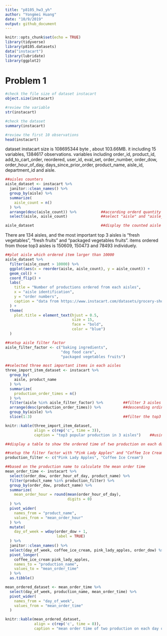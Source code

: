 ```yaml
---
title: "p8105_hw3_yh"
author: "Yongmei Huang"
date: "10/9/2019"
output: github_document
---
```


```r
knitr::opts_chunk$set(echo = TRUE)
library(tidyverse)
library(p8105.datasets)
data("instacart")
library(lubridate)
library(ggplot2)
```

# Problem 1
```r
#check the file size of dataset instacart
object.size(instacart)

#review the variable
str(instacart)

#check the dataset
summary(instacart)

#review the first 10 observations
head(instacart)

```

dataset instacart size is 108695344 byte , about 103.66MB. it including 15 variables, 1384617 observations. variables including order_id, product_id, add_to_cart_order, reordered, user_id, eval_set, order_number, order_dow, order_hour_of_day, days_since_prior_order, product_name, aisle_id, department_id and aisle. 


```r
##aisles counters
aisle_dataset <- instacart %>% 
  janitor::clean_names() %>% 
  group_by(aisle) %>% 
  summarize(
    aisle_count = n()
  ) %>% 
  arrange(desc(aisle_count)) %>%           ##according orderd quantity descending arrange the aisle
  select(aisle, aisle_count)               ##select "aisle" and "aisle_count" variable

aisle_dataset                              ##display the counted aisle

```

There are 134 aisles, and the most important top 3 aisles is "fresh vegetables", "fresh fruits" and "packaged vegetables fruits". items ordered from those top3 aisles is 150609, 150473 and 78493 individuely. 

```r
##plot aisle which ordered item larger than 10000
aisle_dataset %>% 
  filter(aisle_count > 10000) %>% 
  ggplot(aes(x = reorder(aisle, aisle_count), y = aisle_count)) +
  geom_col() +
  coord_flip() +
  labs(
    title = "Number of productions ordered from each aisles",
    x = "aisle identification",
    y = "order numbers",
    caption = "data from https://www.instacart.com/datasets/grocery-shopping-2017"
  ) +
  theme(
    plot.title = element_text(hjust = 0.5, 
                              size = 15, 
                              face = "bold",
                              color = "blue")
  )

```

```r
##setup aisle filter factor
aisle_filter_factor <- c("baking ingredients", 
                         "dog food care", 
                         "packaged vegetables fruits")

##selected three most important items in each aisles
three_import_item_dataset <- instacart %>% 
  group_by(
    aisle, product_name
  ) %>%                                                
  summarize(
    production_order_times = n()
  ) %>% 
  filter(aisle %in% aisle_filter_factor) %>%         ##filter 3 aisles
  arrange(desc(production_order_times)) %>%          ##descending ording based on order times
  group_by(aisle) %>% 
  slice(1:3)                                         ##filter the top3 items

knitr::kable(three_import_item_dataset, 
             align = c(rep('c', time = 3)), 
             caption = "top3 popular production in 3 aisles")    ##using a table to display the output

```

```r
##display a table to show the ordered time of two production on each day of the week

##setup the filter factor with "Pink Lady Apples" and "Coffee Ice Cream"
production_filter <- c("Pink Lady Apples", "Coffee Ice Cream")

##based on the production name to calculate the mean order time
mean_order_time <- instacart %>% 
  select(order_dow, order_hour_of_day, product_name) %>% 
  filter(product_name %in% production_filter) %>% 
  group_by(order_dow, product_name) %>% 
  summarize(
    mean_order_hour = round(mean(order_hour_of_day), 
                            digits = 0)
  ) %>% 
  pivot_wider(
    names_from = "product_name",
    values_from = "mean_order_hour"
  ) %>% 
  mutate(
    day_of_week = wday(order_dow + 1, 
                       label = TRUE) 
  ) %>% 
  janitor::clean_names() %>% 
  select(day_of_week, coffee_ice_cream, pink_lady_apples, order_dow) %>% 
  pivot_longer(
    coffee_ice_cream:pink_lady_apples,
    names_to = "production_name",
    values_to = "mean_order_time"
  ) %>% 
  as.tibble()

mean_ordered_dataset <- mean_order_time %>% 
  select(day_of_week, production_name, mean_order_time) %>% 
  pivot_wider(
    names_from = "day_of_week",
    values_from = "mean_order_time"
  )

knitr::kable(mean_ordered_dataset, 
             align = c(rep('c', time = 8)), 
             caption = "mean order time of two production on each day of a week")

```

